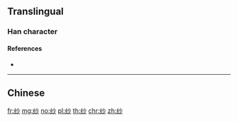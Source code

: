 {{character info/new}}
{{also|紗}}
==Translingual==

===Han character===
{{Han char|rn=120|rad=纟|as=04|sn=7|four=|canj=VMFH|ids=⿰纟少}}

====References====
* {{Han ref|kx=0944.251|hdz=53373.040|uh=7EB1|ud=32433}}

----

==Chinese==
{{zh-see|紗}}

[[fr:纱]]
[[mg:纱]]
[[no:纱]]
[[pl:纱]]
[[th:纱]]
[[chr:纱]]
[[zh:纱]]